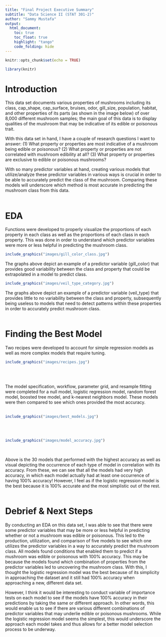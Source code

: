 ```yaml
---
title: "Final Project Executive Summary"
subtitle: "Data Science II (STAT 301-2)"
author: "Sammy Mustafa"
output:
  html_document:
    toc: true
    toc_float: true
    highlight: "tango"
    code_folding: hide
---
```


```r
knitr::opts_chunk$set(echo = TRUE)
```

```r
library(knitr)
```

# Introduction
This data set documents various properties of mushrooms including its class, cap_shape, cap_surface, bruises, odor, gill_size, population, habitat, and other properties of its parts (as shown in the image below) of over 8,000 different mushroom samples; the main goal of this data is to display qualities of the mushroom that may be indicative of its edible or poisonous trait. 

With this data set in hand, I have a couple of research questions I want to answer: (1) What property or properties are most indicative of a mushroom being edible or poisonous? (2) What property or properties are not correlated with mushroom edibility at all? (3) What property or properties are exclusive to edible or poisonous mushrooms? 

With so many predictor variables at hand, creating various models that utilize/analyze these predictor variables in various ways is crucial in order to be able to accurately predict the class of the mushroom. Comparing these models will underscore which method is most accurate in predicting the mushroom class from this data.
<br><br>


# EDA
Functions were developed to properly visualize the proportions of each property in each class as well as the proportions of each class in each property. This was done in order to understand which predictor variables were more or less helpful in predicting the mushroom class.

```r
include_graphics("images/gill_color_class.jpg")
```
The graphs above depict an example of a predictor variable (gill_color) that provides good variability between the class and property that could be extrapolated in a model to predict class.


```r
include_graphics("images/veil_type_category.jpg")
```
The graphs above depict an example of a predictor variable (veil_type) that provides little to no variability between the class and property, subsequently being useless to models that need to detect patterns within these properties in order to accurately predict mushroom class. 
<br><br>


# Finding the Best Model
Two recipes were developed to account for simple regression models as well as more complex models that require tuning. 
```r
include_graphics("images/recipes.jpg")
```
<br><br>

The model specification, workflow, parameter grid, and resample fitting were completed for a null model, logistic regression model, random forest model, boosted tree model, and k-nearest neighbors model. These models were then compared to see which ones provided the most accuracy. 
<br><br>

```r
include_graphics("images/best_models.jpg")
```
<br><br>

```r
include_graphics("images/model_accuracy.jpg")
```
<br>

Above is the 30 models that performed with the highest accuracy as well as visual depicting the occurrence of each type of model in correlation with its accuracy. From these, we can see that all the models had very high accuracy, in which each model actually had at least one occurrence of having 100% accuracy! However, I feel as if the logistic regression model is the best because it is 100% accurate and the most simplistic out of the rest.
<br><br>


# Debrief & Next Steps
By conducting an EDA on this data set, I was able to see that there were some predictor variables that may be more or less helpful in predicting whether or not a mushroom was edible or poisonous. This led to the production, utilization, and comparison of five models to see which one utilizes the predictor variables in a way to accurately predict the mushroom class. All models found conditions that enabled them to predict if a mushroom was edible or poisonous with 100% accuracy. This may be because the models found which combination of properties from the predictor variables led to uncovering the mushroom class. With this, I thought the logistic regression model was the best because of its simplicity in approaching the dataset and it still had 100% accuracy when approaching a new, different data set. 

However, I think it would be interesting to conduct variable of importance tests on each model to see if the models have 100% accuracy in their predictions by taking the same or different approach. In other words, this would enable us to see if there are various different combinations of predictor variables that may underlie edible or poisonous mushrooms. While the logistic regression model seems the simplest, this would underscore the approach each model takes and thus allows for a better model selection process to be underway. 
